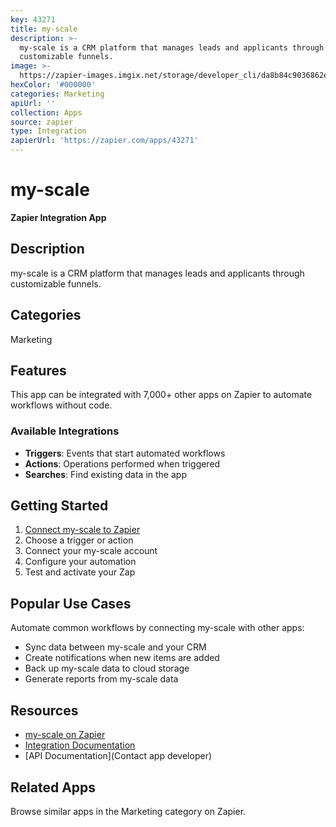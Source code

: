 ```yaml
---
key: 43271
title: my-scale
description: >-
  my-scale is a CRM platform that manages leads and applicants through
  customizable funnels.
image: >-
  https://zapier-images.imgix.net/storage/developer_cli/da8b84c9036862ee9aaddf3ea49b5d62.png?auto=format%2Ccompress&ixlib=python-3.0.0&q=50
hexColor: '#000000'
categories: Marketing
apiUrl: ''
collection: Apps
source: zapier
type: Integration
zapierUrl: 'https://zapier.com/apps/43271'
---
```

# my-scale

**Zapier Integration App**

## Description

my-scale is a CRM platform that manages leads and applicants through customizable funnels.

## Categories

Marketing

## Features

This app can be integrated with 7,000+ other apps on Zapier to automate workflows without code.

### Available Integrations

- **Triggers**: Events that start automated workflows
- **Actions**: Operations performed when triggered
- **Searches**: Find existing data in the app

## Getting Started

1. [Connect my-scale to Zapier](https://zapier.com/apps/43271)
2. Choose a trigger or action
3. Connect your my-scale account
4. Configure your automation
5. Test and activate your Zap

## Popular Use Cases

Automate common workflows by connecting my-scale with other apps:

- Sync data between my-scale and your CRM
- Create notifications when new items are added
- Back up my-scale data to cloud storage
- Generate reports from my-scale data

## Resources

- [my-scale on Zapier](https://zapier.com/apps/43271)
- [Integration Documentation](https://zapier.com/apps/43271/integrations)
- [API Documentation](Contact app developer)

## Related Apps

Browse similar apps in the Marketing category on Zapier.
